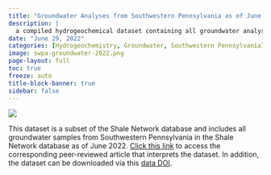 ```yaml
---
title: "Groundwater Analyses from Southwestern Pennsylvania as of June 2022"
description: |
  a compiled hydrogeochemical dataset containing all groundwater analyses from Southwestern Pennsylvania as of June 2022
date: "June 29, 2022"
categories: [Hydrogeochemistry, Groundwater, Southwestern Pennsylvania]
image: swpa-groundwater-2022.png
page-layout: full
toc: true
freeze: auto
title-block-banner: true
sidebar: false
---
```


![](swpa-groundwater-2022.png)

This dataset is a subset of the Shale Network database and includes all groundwater samples from Southwestern Pennsylvania in the Shale Network database as of June 2022. [Click this link](https://doi.org/10.1021/acs.est.2c00001){target="_blank"} to access the corresponding peer-reviewed article that interprets the dataset. In addition, the dataset can be downloaded via this [data DOI](https://doi.org/10.26208/2nqe-wd53){target="_blank"}.

